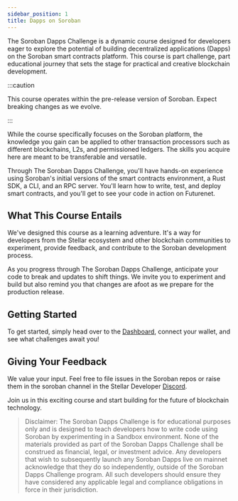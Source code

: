 ```yaml
---
sidebar_position: 1
title: Dapps on Soroban
---
```


The Soroban Dapps Challenge is a dynamic course designed for developers eager to explore the potential of building decentralized applications (Dapps) on the Soroban smart contracts platform. This course is part challenge, part educational journey that sets the stage for practical and creative blockchain development.

:::caution

This course operates within the pre-release version of Soroban. Expect breaking changes as we evolve.

:::

While the course specifically focuses on the Soroban platform, the knowledge you gain can be applied to other transaction processors such as different blockchains, L2s, and permissioned ledgers. The skills you acquire here are meant to be transferable and versatile.

Through The Soroban Dapps Challenge, you'll have hands-on experience using Soroban's initial versions of the smart contracts environment, a Rust SDK, a CLI, and an RPC server. You'll learn how to write, test, and deploy smart contracts, and you'll get to see your code in action on Futurenet.

## What This Course Entails

We've designed this course as a learning adventure. It's a way for developers from the Stellar ecosystem and other blockchain communities to experiment, provide feedback, and contribute to the Soroban development process.

As you progress through The Soroban Dapps Challenge, anticipate your code to break and updates to shift things. We invite you to experiment and build but also remind you that changes are afoot as we prepare for the production release.


## Getting Started

To get started, simply head over to the [Dashboard](/dashboard), connect your wallet, and see what challenges await you!

## Giving Your Feedback

We value your input. Feel free to file issues in the Soroban repos or raise them in the soroban channel in the Stellar Developer [Discord](https://discord.gg/3qrBhbwE).

Join us in this exciting course and start building for the future of blockchain technology.

> Disclaimer: The Soroban Dapps Challenge is for educational purposes only and is designed to teach developers how to write code using Soroban by experimenting in a Sandbox environment. None of the materials provided as part of the Soroban Dapps Challenge shall be construed as financial, legal, or investment advice. Any developers that wish to subsequently launch any Soroban Dapps live on mainnet acknowledge that they do so independently, outside of the Soroban Dapps Challenge program. All such developers should ensure they have considered any applicable legal and compliance obligations in force in their jurisdiction.
